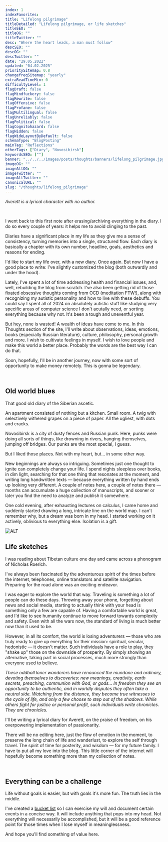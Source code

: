 ```yaml
---
index: 1
indexFavorites:
title: "Lifelong pilgrimage"
titleDetailed: "Lifelong pilgrimage, or life sketches"
titleSEO: ""
titleOG: ""
titleTwitter: ""
desc: "Where the heart leads, a man must follow"
descSEO: ""
descOG: ""
descTwitter: ""
date: "29.05.2022"
updated: "04.02.2025"
prioritySitemap: 0.8
changefreqSitemap: "yearly"
extraReadTimeMin: 0
difficultyLevel: 1
flagDraft: false
flagMindfuckery: false
flagRewrite: false
flagOffensive: false
flagProfane: false
flagMultilingual: false
flagUnreliably: false
flagPolitical: false
flagCognitohazard: false
flagHidden: false
flagWideLayoutByDefault: false
schemaType: "BlogPosting"
mainTag: "Reflections"
otherTags: ["Diary", "Novosibirsk"]
keywordsSEO: [""]
banner: "../../../images/posts/thoughts/banners/lifelong_pilgrimage.jpg"
imageOG: ""
imageAltOG: ""
imageTwitter: ""
imageAltTwitter: ""
canonicalURL: ""
slug: "/thoughts/lifelong_pilgrimage"
---
```




*Averett is a lyrical character with no author.*

<br/>

I went back to this first note after erasing/archiving everything in the diary. I do so every couple of years: it helps me to avoid clinging to the past. 

Diaries have a significant place in my life as they give me a sense of consistency, turning memories into a single, structured flow. Each diary is basically a chapter with its own number, headline, goals, aesthetics and reasons for ending.

I'd like to start my life over, with a new diary. Once again. But now I have a good place to write: I've slightly customized the blog (both outwardly and under the hood).

Lately, I've spent a lot of time addressing health and financial issues, and, well, rebuilding the blog from scratch. I've also been getting rid of those fixated obsessive thoughts coming from OCD (meditation FTW!), along with recognizing my autistic personality and how to live with these debuffs. You could say I spent all of 2024 on absolutely autistic stuff like studying very specific areas of computer science I don't acutally need, or sorting everything because why not. It's been a tough and uneventful year. <StickerPack sticker="nerazdyplenish1"/>

But hey, none is wasted! A wealth of ideas have come to me. In this Thoughts section of the site, I'll write about observations, ideas, emotions, books (especially Russian literature), culture, philosophy, personal growth and more. I wish to cultivate feelings in myself. I wish to love people and make this world a better place. Probably the words are the best way I can do that.

Soon, hopefully, I'll be in another journey, now with some sort of opportunity to make money remotely. This is gonna be legendary.

<br/>

## Old world blues

That good old diary of the Siberian ascetic.

An apartment consisted of nothing but a kitchen. Small room. A twig with selectively withered grapes on a piece of paper. All the ugliest, with dots and cracks.

Novosibirsk is a city of dusty fences and Russian punk. Here, punks were doing all sorts of things, like drowning in rivers, hanging themselves, jumping off bridges. Our punks are the most special, I guess.

But I liked those places. Not with my heart, but... in some other way.

New beginnings are always so intriguing. Sometimes just one thought to ignite can completely change your life. I spend nights sleepless over books, in dim light, searching for that one thing that resonates at the moment, and writing long handwritten texts — because everything written by hand ends up looking very different. A couple of notes here, a couple of notes there — months can accumulate a huge collection of manuscripts, and sooner or later you find the need to analyze and publish it somewhere.

One cold evening, after exhausting lectures on calculus, I came home and suddenly started drawing a long, intricate line on the world map. I can't remember why, but a dream was born in my head. I started working on it actively, oblivious to everything else. Isolation is a gift.

<Image alt="ALT" path="1.jpg" caption='"Two worlds"' zoom="true" />

<br/>

## Life sketches

I was reading about Tibetan culture one day and came across a phonogram of Nicholas Roerich.

I've always been fascinated by the adventurous spirit of the times before the internet, telephones, online translators and satellite navigation. Preparing for the road alone was an exciting endeavor.

I was eager to explore the world that way. Traveling is something a lot of people can do these days. Throwing away your phone, forgetting about news and social media, starting to actually think with your head is something only a few are capable of. Having a comfortable world is great, and I'd like to see humanity continue to move forward towards complexity and safety. Even with all the wars now, the standard of living is much better now than it used to be.

However, in all its comfort, the world is losing adventurers — those who are truly ready to give up everything for their mission: spiritual, secular, hedonistic — it doesn't matter. Such individuals have a role to play, they "shake up" those on the downside of prosperity. By simply showing an alternative, taking part in social processes, much more strongly than everyone used to believe.

*These oddball loner wanderers have renounced the mundane and ordinary, devoting themselves to discoveries: new meanings, creativity, earth secrets, preaching, communion with God, or gods... In freedom they see an opportunity to be authentic, and in worldly disputes they often take a neutral side. Watching from the distance, they become true witnesses to the cycle of life, and only a few choose to step out of the shadows. While others fight for justice or personal profit, such individuals write chronicles. They are chronicles.*

I'll be writing a lyrical diary for Averett, on the praise of freedom, on his overpowering implementation of passionarity.

There will be no editing here, just the flow of emotion in the moment, to preserve the long chain of life and wanderlust, to explore the self through travel. The spirit of time for posterity, and wisdom — for my future family. I have to put all my love into the blog. This little corner of the internet will hopefully become something more than my collection of notes.

<br/>

## Everything can be a challenge

Life without goals is easier, but with goals it's more fun. The truth lies in the middle.

I've created a [bucket list](/goals) so I can exercise my will and document certain events in a concise way. It will include anything that pops into my head. Not everything will necessarily be accomplished, but it will be a good reference point for those times when I lose myself in meaninglessness.

And hope you'll find something of value here.

